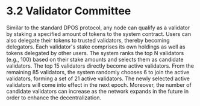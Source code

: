# 3.2 Validator Committee

Similar to the standard DPOS protocol, any node can qualify as a validator by staking a specified amount of tokens to the system contract. Users can also delegate their tokens to trusted validators, thereby becoming delegators. Each validator's stake comprises its own holdings as well as tokens delegated by other users. The system ranks the top N validators (e.g., 100) based on their stake amounts and selects them as candidate validators. The top 15 validators directly become active validators. From the remaining 85 validators, the system randomly chooses 6 to join the active validators, forming a set of 21 active validators. The newly selected active validators will come into effect in the next epoch. Moreover, the number of candidate validators can increase as the network expands in the future in order to enhance the decentralization.